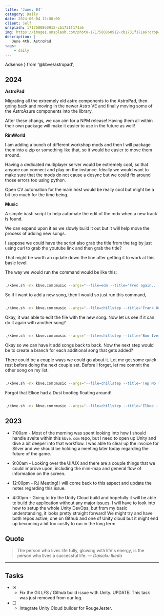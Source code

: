 ```yaml
---
title: 'June: 04'
category: Daily
date: 2024-06-04 12:00:00
client: Self
unsplash: 1717580860912-cb1731f171a6
img: https://images.unsplash.com/photo-1717580860912-cb1731f171a6?crop=entropy&cs=srgb&fm=jpg&ixid=MnwzNjM5Nzd8MHwxfHJhbmRvbXx8fHx8fHx8fDE2ODE3NDg2ODY&ixlib=rb-4.0.3&q=85
description: |
   June 4th. AstroPad
tags:
    - daily
---
```



  Adsense
} from '@kbve/astropad';


## 2024

**AstroPad**

Migrating all the extremely old astro components to the AstroPad, then going back and moving in the newer Astro VE and finally moving some of the AstroAzure components into the library.

After these changs, we can aim for a NPM release! Having them all within their own package will make it easier to use in the future as well!

**RimWorld**

I am adding a bunch of different workshop mods and then I will package them into a zip or something like that, so it would be easier to move them around.

Having a dedicated multiplayer server would be extremely cool, so that anyone can connect and play on the instance. Ideally we would want to make sure that the mods do not cause a desync but we could fix around those errors too using python.

Open CV automation for the main host would be really cool but might be a bit too much for the time being.

**Music**

A simple bash script to help automate the edit of the mdx when a new track is found.

We can expand upon it as we slowly build it out but it will help move the process of adding new songs.

I suppose we could have the script also grab the title from the tag by just using curl to grab the youtube link and then grab the title?

That might be worth an update down the line after getting it to work at this basic level.

The way we would run the command would be like this:

```bash

./kbve.sh -nx kbve.com:music --args="--file=edm --title='Fred again.. - Billie (Loving Arms)' --ytid=XqUZcHBsU5I"

```

So if I want to add a new song, then I would so just run this command,

```bash

./kbve.sh -nx kbve.com:music --args="--file=chillstep --title='Frank Ocean x Moderat - Chanel x A New Error (Fred Again Mashup Remake)' --ytid=zM0YGiaRfko"

```

Okay, it was able to edit the file with the new song.
Now let us see if it can do it again with another song?

```bash

./kbve.sh -nx kbve.com:music --args="--file=chillstep --title='Bon Iver - Perth (JacM Chillstep Remix)' --ytid=BJ1WADbGYIE"

```

Okay so we can have it add songs back to back. Now the next step would be to create a branch for each additional song that gets added?

There could be a couple ways we could go about it. Let me get some quick rest before doing the next couple set. Before I forget, let me commit the other song on my list.

```bash

./kbve.sh -nx kbve.com:music --args="--file=chillstep --title='Tep No - Pacing (Elkoe Remix)' --ytid=BA01rTCQ3Bk"

```

Forgot that Elkoe had a Dust bootleg floating around!

```bash

./kbve.sh -nx kbve.com:music --args="--file=chillstep --title='Elkoe - Dust (Bootleg)' --ytid=1ty84eT-PAo"

```

<Adsense />

## 2023

- 7:00am - Most of the morning was spent looking into how I should handle svelte within this `kbve.com` repo, but I need to open up Unity and dive a bit deeper into that workflow.
I was able to clear up the invoice for Silver and we should be holding a meeting later today regarding the future of the game.

- 9:00am - Looking over the UI/UX and there are a couple things that we could improve upon, including the mini-map and general flow of information on the screen.

- 12:00pm - RJ Meeting! I will come back to this aspect and update the notes regarding this issue.

- 4:00pm - Going to try the Unity Cloud build and hopefully it will be able to build the application without any major issues.
I will have to look into how to setup the whole Unity DevOps, but from my basic understanding, it looks pretty straight forward!
We might try and have both repos active, one on Github and one of Unity cloud but it might end up becoming a bit too costly to run in the long term.

## Quote

> The person who lives life fully, glowing with life's energy, is the person who lives a successful life.
> — <cite>Daisaku Ikeda</cite>

---

## Tasks

- [X] - Fix the Git LFS / Github build issue with Unity. UPDATE: This task was just removed from our log.
- [ ] - Integrate Unity Cloud builder for RougeJester.
